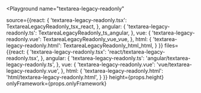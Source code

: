 

<Playground
  name="textarea-legacy-readonly"
  
  source={{react: {
             'textarea-legacy-readonly.tsx': TextareaLegacyReadonly_tsx_react,
           },
           angular: {
             'textarea-legacy-readonly.ts': TextareaLegacyReadonly_ts_angular,
           },
           vue: {
             'textarea-legacy-readonly.vue': TextareaLegacyReadonly_vue_vue,
           },
           html: {
             'textarea-legacy-readonly.html': TextareaLegacyReadonly_html_html,
           }
}}
  files={{react: {
            'textarea-legacy-readonly.tsx': 'react/textarea-legacy-readonly.tsx',
          },
          angular: {
            'textarea-legacy-readonly.ts': 'angular/textarea-legacy-readonly.ts',
          },
          vue: {
            'textarea-legacy-readonly.vue': 'vue/textarea-legacy-readonly.vue',
          },
          html: {
            'textarea-legacy-readonly.html': 'html/textarea-legacy-readonly.html',
          }
}}
  height={props.height}
  onlyFramework={props.onlyFramework}
></Playground>
